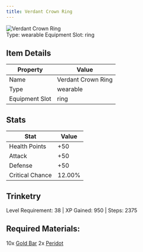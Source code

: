 ```yaml
---
title: Verdant Crown Ring
---
```


<div className="flex items-start gap-6 mb-8">
  <div className="flex-shrink-0">
    <img src="/assets/resources/trinketry/rings/gold_peridot_1.png" alt="Verdant Crown Ring" className="w-24 h-24 border rounded-lg" />
  </div>
  <div className="flex-1">
    <div className="space-y-2">
            <div className="flex flex-wrap gap-4 text-sm">
        <span className="px-2 py-1 bg-green-100 dark:bg-green-900 rounded-md">
          Type: wearable
        </span>
        <span className="px-2 py-1 bg-purple-100 dark:bg-purple-900 rounded-md">
          Equipment Slot: ring
        </span>
      </div>
    </div>
  </div>
</div>

## Item Details
| Property | Value |
|----------|-------|
| Name | Verdant Crown Ring |
| Type | wearable |
| Equipment Slot | ring |

## Stats
| Stat | Value |
|------|-------|
| Health Points | +50 |
| Attack | +50 |
| Defense | +50 |
| Critical Chance | 12.00% |

## Trinketry
Level Requirement: 38 | XP Gained: 950 | Steps: 2375

## Required Materials:
10x [Gold Bar](/docs/resources/individual/gold_bar)
2x [Peridot](/docs/resources/individual/peridot)
